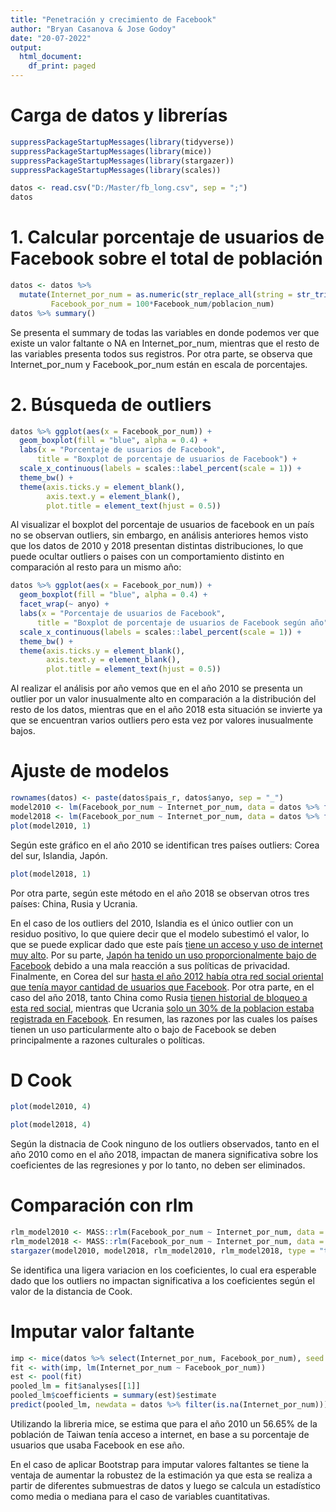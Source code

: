 ```yaml
---
title: "Penetración y crecimiento de Facebook"
author: "Bryan Casanova & Jose Godoy"
date: "20-07-2022"
output:
  html_document:
    df_print: paged
---
```


# Carga de datos y librerías

```r
suppressPackageStartupMessages(library(tidyverse))
suppressPackageStartupMessages(library(mice))
suppressPackageStartupMessages(library(stargazer))
suppressPackageStartupMessages(library(scales))

datos <- read.csv("D:/Master/fb_long.csv", sep = ";")
datos
```
# 1. Calcular porcentaje de usuarios de Facebook sobre el total de población

```r
datos <- datos %>% 
  mutate(Internet_por_num = as.numeric(str_replace_all(string = str_trim(Internet_por_num), pattern = ",", replacement = "\\.")),
         Facebook_por_num = 100*Facebook_num/poblacion_num)
datos %>% summary()
```

Se presenta el summary de todas las variables en donde podemos ver que existe un valor faltante o NA en Internet_por_num, mientras que el resto de las variables presenta todos sus registros. Por otra parte, se observa que Internet_por_num y Facebook_por_num están en escala de porcentajes. 

# 2. Búsqueda de outliers

```r
datos %>% ggplot(aes(x = Facebook_por_num)) + 
  geom_boxplot(fill = "blue", alpha = 0.4) + 
  labs(x = "Porcentaje de usuarios de Facebook", 
      title = "Boxplot de porcentaje de usuarios de Facebook") + 
  scale_x_continuous(labels = scales::label_percent(scale = 1)) +
  theme_bw() +
  theme(axis.ticks.y = element_blank(),
        axis.text.y = element_blank(),
        plot.title = element_text(hjust = 0.5))
```
Al visualizar el boxplot del porcentaje de usuarios de facebook en un país no se observan outliers, sin embargo, en análisis anteriores hemos visto que los datos de 2010 y 2018 presentan distintas distribuciones, lo que puede ocultar outliers o paises con un comportamiento distinto en comparación al resto para un mismo año:

```r
datos %>% ggplot(aes(x = Facebook_por_num)) + 
  geom_boxplot(fill = "blue", alpha = 0.4) + 
  facet_wrap(~ anyo) + 
  labs(x = "Porcentaje de usuarios de Facebook", 
      title = "Boxplot de porcentaje de usuarios de Facebook según año") + 
  scale_x_continuous(labels = scales::label_percent(scale = 1)) +
  theme_bw() +
  theme(axis.ticks.y = element_blank(),
        axis.text.y = element_blank(),
        plot.title = element_text(hjust = 0.5))
```
Al realizar el análisis por año vemos que en el año 2010 se presenta un outlier por un valor inusualmente alto en comparación a la distribución del resto de los datos, mientras que en el año 2018 esta situación se invierte ya que se encuentran varios outliers pero esta vez por valores inusualmente bajos.

# Ajuste de modelos

```r
rownames(datos) <- paste(datos$pais_r, datos$anyo, sep = "_")
model2010 <- lm(Facebook_por_num ~ Internet_por_num, data = datos %>% filter(anyo == 2010))
model2018 <- lm(Facebook_por_num ~ Internet_por_num, data = datos %>% filter(anyo == 2018))
plot(model2010, 1)
```

Según este gráfico en el año 2010 se identifican tres países outliers: Corea del sur, Islandia, Japón.

```r
plot(model2018, 1)
```

Por otra parte, según este método en el año 2018 se observan otros tres países: China, Rusia y Ucrania.

En el caso de los outliers del 2010, Islandia es el único outlier con un residuo positivo, lo que quiere decir que el modelo subestimó el valor, lo que se puede explicar dado que este país [tiene un acceso y uso de internet muy alto](https://icelandmag.is/article/facebook-nation-93-icelanders-use-facebook-a-regular-basis). Por su parte, [Japón ha tenido un uso proporcionalmente bajo de Facebook](https://www.humblebunny.com/japans-top-social-media-networks/#facebook-japan) debido a una mala reacción a sus políticas de privacidad. Finalmente, en Corea del sur [hasta el año 2012 había otra red social oriental que tenía mayor cantidad de usuarios que Facebook](https://www.linkfluence.com/blog/the-unique-case-of-korean-social-media). Por otra parte, en el caso del año 2018, tanto China como Rusia [tienen historial de bloqueo a esta red social](https://en.wikipedia.org/wiki/Censorship_of_Facebook), mientras que Ucrania [solo un 30% de la poblacion estaba registrada en Facebook](https://napoleoncat.com/stats/facebook-users-in-ukraine/2018/12/). 
En resumen, las razones por las cuales los países tienen un uso particularmente alto o bajo de Facebook se deben principalmente a razones culturales o políticas.

# D Cook

```r
plot(model2010, 4)
```

```r
plot(model2018, 4)
```

Según la distnacia de Cook ninguno de los outliers observados, tanto en el año 2010 como en el año 2018, impactan de manera significativa sobre los coeficientes de las regresiones y por lo tanto, no deben ser eliminados.

# Comparación con rlm

```r
rlm_model2010 <- MASS::rlm(Facebook_por_num ~ Internet_por_num, data = datos %>% filter(anyo == 2010))
rlm_model2018 <- MASS::rlm(Facebook_por_num ~ Internet_por_num, data = datos %>% filter(anyo == 2018))
stargazer(model2010, model2018, rlm_model2010, rlm_model2018, type = "text")
```

Se identifica una ligera variacion en los coeficientes, lo cual era esperable dado que los outliers no impactan significativa a los coeficientes según el valor de la distancia de Cook.

# Imputar valor faltante

```r
imp <- mice(datos %>% select(Internet_por_num, Facebook_por_num), seed = 1, print = F)
fit <- with(imp, lm(Internet_por_num ~ Facebook_por_num))
est <- pool(fit)
pooled_lm = fit$analyses[[1]]
pooled_lm$coefficients = summary(est)$estimate
predict(pooled_lm, newdata = datos %>% filter(is.na(Internet_por_num)))
```

Utilizando la libreria mice, se estima que para el año 2010 un 56.65% de la población de Taiwan tenía acceso a internet, en base a su porcentaje de usuarios que usaba Facebook en ese año.

En el caso de aplicar Bootstrap para imputar valores faltantes se tiene la ventaja de aumentar la robustez de la estimación ya que esta se realiza a partir de diferentes submuestras de datos y luego se calcula un estadístico como media o mediana para el caso de variables cuantitativas.